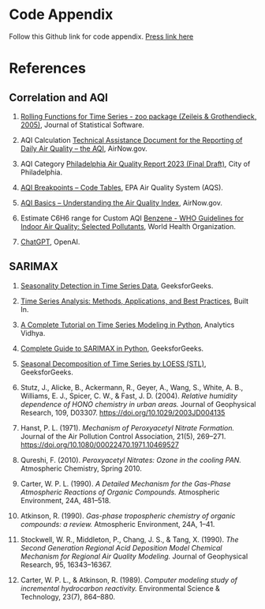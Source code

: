 # Code Appendix

Follow this Github link for code appendix. [Press link here](https://github.com/felixxvo7/Air-Quality-Analysis-Project/tree/main)

# References

## Correlation and AQI

1.  [Rolling Functions for Time Series - zoo package (Zeileis & Grothendieck, 2005)](https://doi.org/10.18637/jss.v014.i06), Journal of Statistical Software.

2.  AQI Calculation [Technical Assistance Document for the Reporting of Daily Air Quality – the AQI](https://document.airnow.gov/technical-assistance-document-for-the-reporting-of-daily-air-quailty.pdf), AirNow.gov.

3.  AQI Category [Philadelphia Air Quality Report 2023 (Final Draft)](https://www.phila.gov/media/20241213133616/Item-12_Philadelphia-Air-Quality-Report-2023_Final_Draft.pdf), City of Philadelphia.

4.  [AQI Breakpoints – Code Tables](https://aqs.epa.gov/aqsweb/documents/codetables/aqi_breakpoints.html), EPA Air Quality System (AQS).

5.  [AQI Basics – Understanding the Air Quality Index](https://www.airnow.gov/aqi/aqi-basics/?utm_source=chatgpt.com), AirNow.gov.

6.  Estimate C6H6 range for Custom AQI [Benzene - WHO Guidelines for Indoor Air Quality: Selected Pollutants](https://www.ncbi.nlm.nih.gov/books/NBK138708/), World Health Organization.

7.  [ChatGPT](https://chat.openai.com), OpenAI.

## SARIMAX

1.  [Seasonality Detection in Time Series Data](https://www.geeksforgeeks.org/seasonality-detection-in-time-series-data/?ref=ml_lbp), GeeksforGeeks.

2.  [Time Series Analysis: Methods, Applications, and Best Practices](https://builtin.com/data-science/time-series-model), Built In.

3.  [A Complete Tutorial on Time Series Modeling in Python](https://www.analyticsvidhya.com/blog/2015/12/complete-tutorial-time-series-modeling/), Analytics Vidhya.

4.  [Complete Guide to SARIMAX in Python](https://www.geeksforgeeks.org/complete-guide-to-sarimax-in-python/), GeeksforGeeks.

5.  [Seasonal Decomposition of Time Series by LOESS (STL)](https://www.geeksforgeeks.org/seasonal-decomposition-of-time-series-by-loess-stl/), GeeksforGeeks.

6.  Stutz, J., Alicke, B., Ackermann, R., Geyer, A., Wang, S., White, A. B., Williams, E. J., Spicer, C. W., & Fast, J. D. (2004). *Relative humidity dependence of HONO chemistry in urban areas.* Journal of Geophysical Research, 109, D03307. <https://doi.org/10.1029/2003JD004135>

7.  Hanst, P. L. (1971). *Mechanism of Peroxyacetyl Nitrate Formation.* Journal of the Air Pollution Control Association, 21(5), 269–271. <https://doi.org/10.1080/00022470.1971.10469527>

8.  Qureshi, F. (2010). *Peroxyacetyl Nitrates: Ozone in the cooling PAN.* Atmospheric Chemistry, Spring 2010.

9.  Carter, W. P. L. (1990). *A Detailed Mechanism for the Gas-Phase Atmospheric Reactions of Organic Compounds.* Atmospheric Environment, 24A, 481–518.

10. Atkinson, R. (1990). *Gas-phase tropospheric chemistry of organic compounds: a review.* Atmospheric Environment, 24A, 1–41.

11. Stockwell, W. R., Middleton, P., Chang, J. S., & Tang, X. (1990). *The Second Generation Regional Acid Deposition Model Chemical Mechanism for Regional Air Quality Modeling.* Journal of Geophysical Research, 95, 16343–16367.

12. Carter, W. P. L., & Atkinson, R. (1989). *Computer modeling study of incremental hydrocarbon reactivity.* Environmental Science & Technology, 23(7), 864–880.

